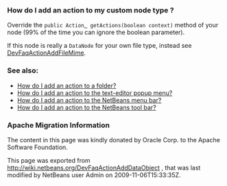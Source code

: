 <!--

    Licensed to the Apache Software Foundation (ASF) under one
    or more contributor license agreements.  See the NOTICE file
    distributed with this work for additional information
    regarding copyright ownership.  The ASF licenses this file
    to you under the Apache License, Version 2.0 (the
    "License"); you may not use this file except in compliance
    with the License.  You may obtain a copy of the License at

      http://www.apache.org/licenses/LICENSE-2.0

    Unless required by applicable law or agreed to in writing,
    software distributed under the License is distributed on an
    "AS IS" BASIS, WITHOUT WARRANTIES OR CONDITIONS OF ANY
    KIND, either express or implied.  See the License for the
    specific language governing permissions and limitations
    under the License.

-->

===How do I add an action to my custom node type ?===

Override the <tt>public Action[[ | ]] getActions(boolean context)</tt> method of your node (99% of the time you can ignore the boolean parameter).

If this node is really a <tt>DataNode</tt> for your own file type, instead see
[[DevFaqActionAddFileMime | DevFaqActionAddFileMime]].

===See also:===

* [[DevFaqActionAddFolder| How do I add an action to a folder?]]
* [[DevFaqActionAddEditorPopup| How do I add an action to the text-editor popup menu?]]
* [[DevFaqActionAddMenuBar| How do I add an action to the NetBeans menu bar?]]
* [[DevFaqActionAddToolBar| How do I add an action to the NetBeans tool bar?]]

===Apache Migration Information===

The content in this page was kindly donated by Oracle Corp. to the
Apache Software Foundation.

This page was exported from http://wiki.netbeans.org/DevFaqActionAddDataObject , 
that was last modified by NetBeans user Admin 
on 2009-11-06T15:33:35Z.

